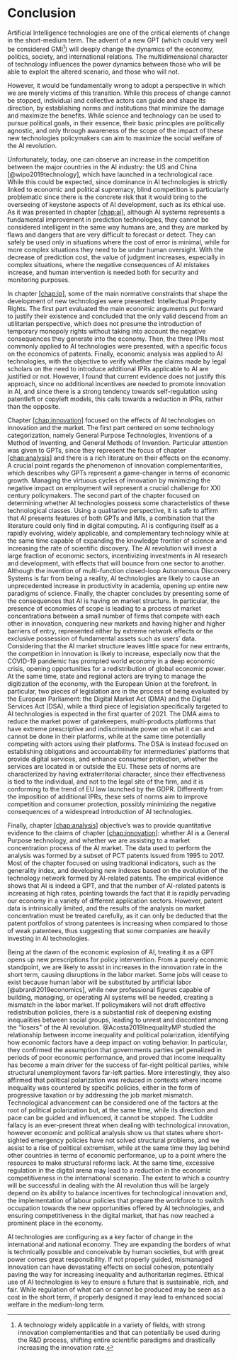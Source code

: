 Conclusion {#conclusion .unnumbered}
==========

Artificial Intelligence technologies are one of the critical elements of
change in the short-medium term. The advent of a new GPT (which could
very well be considered GMI[^1]) will deeply change the dynamics of the
economy, politics, society, and international relations. The
multidimensional character of technology influences the power dynamics
between those who will be able to exploit the altered scenario, and
those who will not.

However, it would be fundamentally wrong to adopt a perspective in which
we are merely victims of this transition. While this process of change
cannot be stopped, individual and collective actors can guide and shape
its direction, by establishing norms and institutions that minimize the
damage and maximize the benefits. While science and technology can be
used to pursue political goals, in their essence, their basic principles
are politically agnostic, and only through awareness of the scope of the
impact of these new technologies policymakers can aim to maximize the
social welfare of the AI revolution.

Unfortunately, today, one can observe an increase in the competition
between the major countries in the AI industry: the US and China
[@wipo2019technology], which have launched in a technological race.
While this could be expected, since dominance in AI technologies is
strictly linked to economic and political supremacy, blind competition
is particularly problematic since there is the concrete risk that it
would bring to the overseeing of keystone aspects of AI development,
such as its ethical use. As it was presented in chapter
[\[chap:ai\]](#chap:ai){reference-type="ref" reference="chap:ai"},
although AI systems represents a fundamental improvement in prediction
technologies, they cannot be considered intelligent in the same way
humans are, and they are marked by flaws and dangers that are very
difficult to forecast or detect. They can safely be used only in
situations where the cost of error is minimal, while for more complex
situations they need to be under human oversight. With the decrease of
prediction cost, the value of judgment increases, especially in complex
situations, where the negative consequences of AI mistakes increase, and
human intervention is needed both for security and monitoring purposes.

In chapter [\[chap:ip\]](#chap:ip){reference-type="ref"
reference="chap:ip"}, some of the main normative constraints that shape
the development of new technologies were presented: Intellectual
Property Rights. The first part evaluated the main economic arguments
put forward to justify their existence and concluded that the only valid
descend from an utilitarian perspective, which does not presume the
introduction of temporary monopoly rights without taking into account
the negative consequences they generate into the economy. Then, the
three IPRs most commonly applied to AI technologies were presented, with
a specific focus on the economics of patents. Finally, economic analysis
was applied to AI technologies, with the objective to verify whether the
claims made by legal scholars on the need to introduce additional IPRs
applicable to AI are justified or not. However, I found that current
evidence does not justify this approach, since no additional incentives
are needed to promote innovation in AI, and since there is a strong
tendency towards self-regulation using patentleft or copyleft models,
this calls towards a reduction in IPRs, rather than the opposite.

Chapter [\[chap:innovation\]](#chap:innovation){reference-type="ref"
reference="chap:innovation"} focused on the effects of AI technologies
on innovation and the market. The first part centered on some technology
categorization, namely General Purpose Technologies, Inventions of a
Method of Inventing, and General Methods of Invention. Particular
attention was given to GPTs, since they represent the focus of chapter
[\[chap:analysis\]](#chap:analysis){reference-type="ref"
reference="chap:analysis"} and there is a rich literature on their
effects on the economy. A crucial point regards the phenomenon of
innovation complementarities, which describes why GPTs represent a
game-changer in terms of economic growth. Managing the virtuous cycles
of innovation by minimizing the negative impact on employment will
represent a crucial challenge for XXI century policymakers. The second
part of the chapter focused on determining whether AI technologies
possess some characteristics of these technological classes. Using a
qualitative perspective, it is safe to affirm that AI presents features
of both GPTs and IMIs, a combination that the literature could only find
in digital computing. AI is configuring itself as a rapidly evolving,
widely applicable, and complementary technology while at the same time
capable of expanding the knowledge frontier of science and increasing
the rate of scientific discovery. The AI revolution will invest a large
fraction of economic sectors, incentivizing investments in AI research
and development, with effects that will bounce from one sector to
another. Although the invention of multi-function closed-loop Autonomous
Discovery Systems is far from being a reality, AI technologies are
likely to cause an unprecedented increase in productivity in academia,
opening up entire new paradigms of science. Finally, the chapter
concludes by presenting some of the consequences that AI is having on
market structure. In particular, the presence of economies of scope is
leading to a process of market concentrations between a small number of
firms that compete with each other in innovation, conquering new markets
and having higher and higher barriers of entry, represented either by
extreme network effects or the exclusive possession of fundamental
assets such as users' data. Considering that the AI market structure
leaves little space for new entrants, the competition in innovation is
likely to increase, especially now that the COVID-19 pandemic has
prompted world economy in a deep economic crisis, opening opportunities
for a redistribution of global economic power. At the same time, state
and regional actors are trying to manage the digitization of the
economy, with the European Union at the forefront. In particular, two
pieces of legislation are in the process of being evaluated by the
European Parliament: the Digital Market Act (DMA) and the Digital
Services Act (DSA), while a third piece of legislation specifically
targeted to AI technologies is expected in the first quarter of 2021.
The DMA aims to reduce the market power of gatekeepers, multi-products
platforms that have extreme prescriptive and indiscriminate power on
what it can and cannot be done in their platforms, while at the same
time potentially competing with actors using their platforms. The DSA is
instead focused on establishing obligations and accountability for
intermediaries' platforms that provide digital services, and enhance
consumer protection, whether the services are located in or outside the
EU. These sets of norms are characterized by having extraterritorial
character, since their effectiveness is tied to the individual, and not
to the legal site of the firm, and it is conforming to the trend of EU
law launched by the GDPR. Differently from the imposition of additional
IPRs, these sets of norms aim to improve competition and consumer
protection, possibly minimizing the negative consequences of a
widespread introduction of AI technologies.

Finally, chapter
[\[chap:analysis\]](#chap:analysis){reference-type="ref"
reference="chap:analysis"} objective's was to provide quantitative
evidence to the claims of chapter
[\[chap:innovation\]](#chap:innovation){reference-type="ref"
reference="chap:innovation"}: whether AI is a General Purpose
technology, and whether we are assisting to a market concentration
process of the AI market. The data used to perform the analysis was
formed by a subset of PCT patents issued from 1995 to 2017. Most of the
chapter focused on using traditional indicators, such as the generality
index, and developing new indexes based on the evolution of the
technology network formed by AI-related patents. The empirical evidence
shows that AI is indeed a GPT, and that the number of AI-related patents
is increasing at high rates, pointing towards the fact that it is
rapidly pervading our economy in a variety of different application
sectors. However, patent data is intrinsically limited, and the results
of the analysis on market concentration must be treated carefully, as it
can only be deducted that the patent portfolios of strong patentees is
increasing when compared to those of weak patentees, thus suggesting
that some companies are heavily investing in AI technologies.

Being at the dawn of the economic explosion of AI, treating it as a GPT
opens up new prescriptions for policy intervention. From a purely
economic standpoint, we are likely to assist in increases in the
innovation rate in the short term, causing disruptions in the labor
market. Some jobs will cease to exist because human labor will be
substituted by artificial labor [@abrardi2019economics], while new
professional figures capable of building, managing, or operating AI
systems will be needed, creating a mismatch in the labor market. If
policymakers will not draft effective redistribution policies, there is
a substantial risk of deepening existing inequalities between social
groups, leading to unrest and discontent among the \"losers\" of the AI
revolution. @Acosta2019InequalityMP studied the relationship between
income inequality and political polarization, identifying how economic
factors have a deep impact on voting behavior. In particular, they
confirmed the assumption that governments parties get penalized in
periods of poor economic performance, and proved that income inequality
has become a main driver for the success of far-right political parties,
while structural unemployment favors far-left parties. More
interestingly, they also affirmed that political polarization was
reduced in contexts where income inequality was countered by specific
policies, either in the form of progressive taxation or by addressing
the job market mismatch. Technological advancement can be considered one
of the factors at the root of political polarization but, at the same
time, while its direction and pace can be guided and influenced, it
cannot be stopped. The Luddite fallacy is an ever-present threat when
dealing with technological innovation, however economic and political
analysis show us that states where short-sighted emergency policies have
not solved structural problems, and we assist to a rise of political
extremism, while at the same time they lag behind other countries in
terms of economic performance, up to a point where the resources to make
structural reforms lack. At the same time, excessive regulation in the
digital arena may lead to a reduction in the economic competitiveness in
the international scenario. The extent to which a country will be
successful in dealing with the AI revolution thus will be largely depend
on its ability to balance incentives for technological innovation and,
the implementation of labour policies that prepare the workforce to
switch occupation towards the new opportunities offered by AI
technologies, and ensuring competitiveness in the digital market, that
has now reached a prominent place in the economy.

AI technologies are configuring as a key factor of change in the
international and national economy. They are expanding the borders of
what is technically possible and conceivable by human societies, but
with great power comes great responsibility. If not properly guided,
mismanaged innovation can have devastating effects on social cohesion,
potentially paving the way for increasing inequality and authoritarian
regimes. Ethical use of AI technologies is key to ensure a future that
is sustainable, rich, and fair. While regulation of what can or cannot
be produced may be seen as a cost in the short term, if properly
designed it may lead to enhanced social welfare in the medium-long term.

[^1]: A technology widely applicable in a variety of fields, with strong
    innovation complementarities and that can potentially be used during
    the R&D process, shifting entire scientific paradigms and
    drastically increasing the innovation rate.
